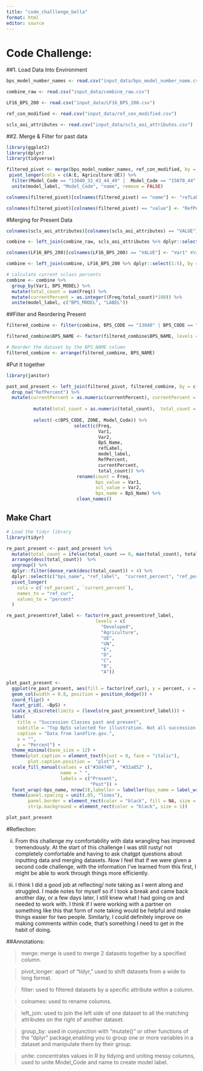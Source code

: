 ```yaml
---
title: "code_challlenge_bella"
format: html
editor: source
---
```


# Code Challenge:

##1. Load Data Into Environment

```r
bps_model_number_names <- read.csv("input_data/bps_model_number_name.csv")

combine_raw <- read.csv("input_data/combine_raw.csv")

LF16_BPS_200 <- read.csv("input_data/LF16_BPS_200.csv")

ref_con_modified <- read.csv("input_data/ref_con_modified.csv")

scls_aoi_attributes <- read.csv("input_data/scls_aoi_attributes.csv")

```

##2. Merge & Filter for past data
```r
library(ggplot2)
library(dplyr)
library(tidyverse)

filtered_pivot <- merge(bps_model_number_names, ref_con_modified, by = "Model_Code") %>%
 pivot_longer(cols = c(A:E, Agriculture:UE)) %>% 
  filter(Model_Code == "13040_32_43_44_49" |  Model_Code == "15070_44" | Model_Code == "13670_32_44") %>%
  unite(model_label, "Model_Code", "name", remove = FALSE) 

colnames(filtered_pivot)[colnames(filtered_pivot) == "name"] <- "refLabel"

colnames(filtered_pivot)[colnames(filtered_pivot) == "value"] <- "RefPercent"

```

#Merging for Present Data
```r
colnames(scls_aoi_attributes)[colnames(scls_aoi_attributes) == "VALUE"] <- "Var2" #changing to Var2, same values as Var2 in combine_raw

combine <- left_join(combine_raw, scls_aoi_attributes %>% dplyr::select(2, 4), by = "Var2") #Combining same values

colnames(LF16_BPS_200)[colnames(LF16_BPS_200) == "VALUE"] <- "Var1" #Var1 in combine = VALUE in LF16_BPS_200; changing to match and combine

combine <- left_join(combine, LF16_BPS_200 %>% dplyr::select(1:5), by = "Var1") #Combining both by Var1 to add model_label, BPS_names, and total count for each freq and Var

# calculate current sclass percents
combine <- combine %>%
  group_by(Var1, BPS_MODEL) %>%
  mutate(total_count = sum(Freq)) %>%
  mutate(currentPercent = as.integer((Freq/total_count)*100)) %>%
  unite(model_label, c("BPS_MODEL", "LABEL"))

```

##Filter and Reordering Present
```r

filtered_combine <- filter(combine, BPS_CODE == "13040" | BPS_CODE == "13670" | BPS_CODE == "15070")

filtered_combine$BPS_NAME <- factor(filtered_combine$BPS_NAME, levels = unique(filtered_combine$BPS_NAME))

# Reorder the dataset by the BPS_NAME column
filtered_combine <- arrange(filtered_combine, BPS_NAME)

```


#Put it together
```r
library(janitor)

past_and_present <- left_join(filtered_pivot, filtered_combine, by = c("model_label"))%>% 
  drop_na("RefPercent") %>% 
  mutate(currentPercent = as.numeric(currentPercent), currentPercent = ifelse(is.na(currentPercent), 0, currentPercent)) %>%
  
          mutate(total_count = as.numeric(total_count),  total_count = ifelse(is.na(total_count), 0, total_count)) %>%
  
          select(-c(BPS_CODE, ZONE, Model_Code)) %>%
                         select(c(Freq, 
                                  Var1, 
                                  Var2,
                                  BpS_Name,
                                  refLabel,
                                  model_label,
                                  RefPercent,
                                  currentPercent,
                                  total_count)) %>%
                          rename(count = Freq,
                                 bps_value = Var1,
                                 scl_value = Var2,
                                 bps_name = BpS_Name) %>%
                          clean_names() 

```

## Make Chart
```r
# Load the tidyr library
library(tidyr)

re_past_present <- past_and_present %>%
  mutate(total_count = ifelse(total_count == 0, max(total_count), total_count)) %>%
  arrange(desc(total_count))  %>%
  ungroup() %>%
  dplyr::filter(dense_rank(desc(total_count)) < 4) %>%
  dplyr::select(c("bps_name", "ref_label",  "current_percent", "ref_percent")) %>%
  pivot_longer(
    cols = c(`ref_percent`, `current_percent`), 
    names_to = "ref_cur", 
    values_to = "percent"
  )

re_past_present$ref_label <- factor(re_past_present$ref_label, 
                                 levels = c(
                                   "Developed",
                                   "Agriculture",
                                   "UE",
                                   "UN",
                                   "E",
                                   "D",
                                   "C",
                                   "B",
                                   "A"))

plot_past_present <-
  ggplot(re_past_present, aes(fill = factor(ref_cur), y = percent, x = ref_label)) + 
  geom_col(width = 0.8, position = position_dodge()) +
  coord_flip() +
  facet_grid(. ~BpS) +
  scale_x_discrete(limits = (levels(re_past_present$ref_label))) +
  labs(
    title = "Succession Classes past and present",
    subtitle = "Top BpSs selected for illustration. Not all succession classes present in all BpSs",
    caption = "Data from landfire.gov.",
    x = "",
    y = "Percent") +
  theme_minimal(base_size = 12) +
  theme(plot.caption = element_text(hjust = 0, face = "italic"), 
        plot.caption.position =  "plot") +
  scale_fill_manual(values = c("#3d4740", "#32a852" ), 
                    name = " ", 
                    labels = c("Present",
                               "Past")) +
  facet_wrap(~bps_name, nrow(3),labeller = labeller(bps_name = label_wrap_gen())) +
  theme(panel.spacing = unit(.05, "lines"),
        panel.border = element_rect(color = "black", fill = NA, size = 1), 
        strip.background = element_rect(color = "black", size = 1))

plot_past_present

```


#Reflection:

ii. From this challenge my comfortability with data wrangling has improved tremendously. At the start of this challenge I was still rusty/ not completely comfortable and having to ask chatgpt questions about inputting data and merging datasets. Now I feel that if we were given a second code challenge, with the information I've learned from this first, I might be able to work through things more efficiently.

iii. I think I did a good job at reflecting/ note taking as I went along and struggled. I made notes for myself so if I took a break and came back another day, or a few days later, I still knew what I had going on and needed to work with. I think if I were working with a partner on something like this that form of note taking would be helpful and make things easier for two people. Similarly, I could definitely improve on making comments within code, that's something I need to get in the habit of doing.

##Annotations:

> merge: merge is used to merge 2 datasets together by a specified column.

>pivot_longer: apart of "tidyr," used to shift datasets from a wide to long format.

>filter: used to filtered datasets by a specific attribute within a column.

>colnames: used to rename columns.

>left_join: used to join the left side of one dataset to all the matching attributes on the right of another dataset.

>group_by: used in conjunction with "mutate()" or other functions of the "dplyr" package,enabling you to group one or more variables in a dataset and manipulate them by their group.

>unite: concentrates values in R by tidying and uniting messy columns, used to unite Model_Code and name to create model label.

